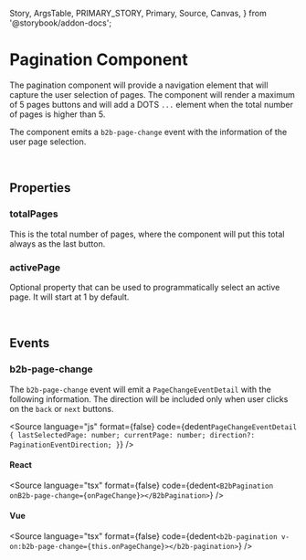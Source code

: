   Story,
  ArgsTable,
  PRIMARY_STORY,
  Primary,
  Source,
  Canvas,
} from '@storybook/addon-docs';

# Pagination Component

<Canvas columns={3} withSource="open" withToolbar={false}>
  <Story id="components-interaction-pagination--story-010-pagination" />
</Canvas>

The pagination component will provide a navigation element that will capture the user selection of pages.
The component will render a maximum of 5 pages buttons and will add a DOTS `...` element when the total number of
pages is higher than 5.

The component emits a `b2b-page-change` event with the information of the user page selection.

<br />

## Properties

### totalPages

This is the total number of pages, where the component will put this total always as the last button.

### activePage

Optional property that can be used to programmatically select an active page. It will start at 1 by default.

<br />

## Events

### b2b-page-change

The `b2b-page-change` event will emit a `PageChangeEventDetail` with the following information. The direction will be
included only when user clicks on the `back` or `next` buttons.

<Source
  language="js"
  format={false}
  code={dedent`
    PageChangeEventDetail {
  lastSelectedPage: number;
  currentPage: number;
  direction?: PaginationEventDirection;
}
  `}
/>

#### React

<Source
  language="tsx"
  format={false}
  code={dedent`
    <B2bPagination onB2b-page-change={onPageChange}></B2bPagination>
  `}
/>

#### Vue

<Source
  language="tsx"
  format={false}
  code={dedent`
    <b2b-pagination v-on:b2b-page-change={this.onPageChange}></b2b-pagination>
  `}
/>
